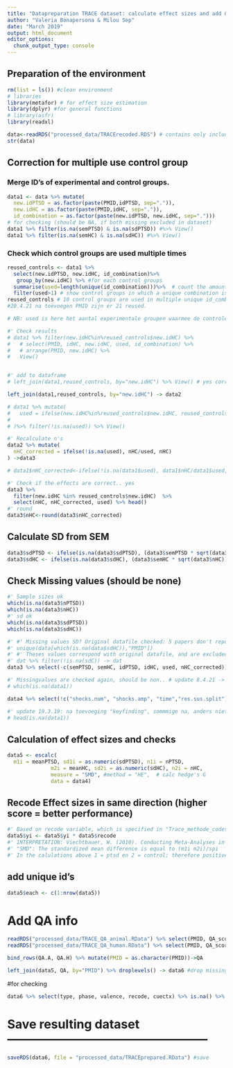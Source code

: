 ```yaml
---
title: "Datapreparation TRACE dataset: calculate effect sizes and add QA scores"
author: "Valeria Bonapersona & Milou Sep"
date: "March 2019"
output: html_document
editor_options: 
  chunk_output_type: console
---
```



## Preparation of the environment
```r
rm(list = ls()) #clean environment
# libraries
library(metafor) # for effect size estimation
library(dplyr) #for general functions
# library(osfr)
library(readxl)
```

```r
data<-readRDS("processed_data/TRACErecoded.RDS") # contains only included, recoded, data 
str(data)
```

## Correction for multiple use control group

### Merge ID's of experimental and control groups.
```r
data1 <- data %>% mutate(
  new.idPTSD = as.factor(paste(PMID,idPTSD, sep=".")),
  new.idHC = as.factor(paste(PMID,idHC, sep=".")),
  id_combination = as.factor(paste(new.idPTSD, new.idHC, sep=".")))
# for checking (should be NA, if both missing excluded in dataset)
data1 %>% filter(is.na(semPTSD) & is.na(sdPTSD)) #%>% View()
data1 %>% filter(is.na(semHC) & is.na(sdHC)) #%>% View()
```

### Check which control groups are used multiple times
```r
reused_controls <- data1 %>%
  select(new.idPTSD, new.idHC, id_combination)%>%
   group_by(new.idHC) %>% #for each control groups
  summarise(used=length(unique(id_combination)))%>%  # count the amount of unique id combinations
  filter(used>1) # show control groups in which a unique combination is precent more than once
reused_controls # 10 control groups are used in multiple unique id_combinations # 18.3.19 11 control grousp used multiple times # 8.4.21 66 are reused
#20.4.21 na toevoegen PMID zijn er 21 reused.

# NB: used is here het aantal experimentale groupen waarmee de controle group vergeleken is.. (niet het aantal measures oid, dus vergeleken met 1 exp group, op 10 maten, used =1)

#' Check results
# data1 %>% filter(new.idHC%in%reused_controls$new.idHC) %>% 
#   # select(PMID, idHC, new.idHC, used, id_combination) %>% 
#   # arrange(PMID, new.idHC) %>% 
#   View()


#' add to dataframe
# left_join(data1,reused_controls, by="new.idHC") %>% View() # yes correct (old code was not)

left_join(data1,reused_controls, by="new.idHC") -> data2

# data1 %>% mutate(
#   used = ifelse(new.idHC%in%reused_controls$new.idHC, reused_controls$used, NA )
#   
# )%>% filter(!is.na(used)) %>% View()

#' Recalculate n's
data2 %>% mutate(
  nHC_corrected = ifelse(!is.na(used), nHC/used, nHC)
) ->data3

# data1$nHC_corrected<-ifelse(!is.na(data1$used), data1$nHC/data1$used, data1$nHC)

#' Check if the effects are correct.. yes
data3 %>% 
  filter(new.idHC %in% reused_controls$new.idHC)  %>% 
  select(nHC, nHC_corrected, used) %>% head()
#' round
data3$nHC<-round(data3$nHC_corrected)
```


## Calculate SD from SEM
```r
data3$sdPTSD <- ifelse(is.na(data3$sdPTSD), (data3$semPTSD * sqrt(data3$nPTSD)), data3$sdPTSD)
data3$sdHC <- ifelse(is.na(data3$sdHC), (data3$semHC * sqrt(data3$nHC)), data3$sdHC)
``` 

## Check Missing values (should be none)
```r
#' Sample sizes ok
which(is.na(data3$nPTSD))
which(is.na(data3$nHC))
#' sd ok
which(is.na(data3$sdPTSD))
which(is.na(data3$sdHC))

#' #' Missing values SD? Original datafile checked: 5 papers don't report sem or sd: PMID: 7654154, 8731522, 9821567, 17392739, 27297027
#' unique(data[which(is.na(data$sdHC)),"PMID"]) 
#' #' Theses values correspond with original datafile, and are excluded from further analysis
#' dat %>% filter(!is.na(sdC)) -> dat
data3 %>% select(-c(semPTSD, semHC, idPTSD, idHC, used, nHC_corrected)) -> data4 # Remove unnecessary columns

#' Missingvalues are checked again, should be non.. # update 8.4.21 -> there are missings.. as shock, time res.sus split are still in data
# which(is.na(data1)) 

data4 %>% select(!c("shocks.num", "shocks.amp", "time","res.sus.split")) %>% filter(!(is.na(.))) %>% nrow() # is idem als total  (=1643)

#' update 19.3.19: na toevoeging "keyfinding", sommmige na, anders niet.
# head(is.na(data1)) 
```

## Calculation of effect sizes and checks
```r
data5 <- escalc(
  m1i = meanPTSD, sd1i = as.numeric(sdPTSD), n1i = nPTSD, 
              m2i = meanHC, sd2i = as.numeric(sdHC), n2i = nHC, 
              measure = "SMD", #method = "HE",  # calc hedge's G
              data = data4)
```

## Recode Effect sizes in same direction (higher score = better performance)
```r
#' Based on recode variable, which is specified in "Trace_methode_codes.csv"
data5$yi <- data5$yi * data5$recode
#' INTERPRETATION: Viechtbauer, W. (2010). Conducting Meta-Analyses in R with the metafor Package. Journal of Statistical Software, 1–48. Page 7
#' "SMD": The standardized mean difference is equal to (m1i m2i)/spi
#' In the calulations above 1 = ptsd en 2 = control; therefore positive effect size = PTSD more, negative effectsize is HC more 

```

## add unique id's
```r
data5$each <- c(1:nrow(data5)) 
```

# Add QA info
```r
readRDS("processed_data/TRACE_QA_animal.RData") %>% select(PMID, QA_score)->QA.A
readRDS("processed_data/TRACE_QA_human.RData") %>% select(PMID, QA_score)->QA.H

bind_rows(QA.A, QA.H) %>% mutate(PMID = as.character(PMID))->QA

left_join(data5, QA, by="PMID") %>% droplevels() -> data6 #drop missing levels & Remove 'unique id combination' variable (not needed anymore)
```

#for checking
```r
data6 %>% select(type, phase, valence, recode, cuectx) %>% is.na() %>% any() # must be false (if method codes are added correctly)
```

# Save resulting dataset --------------------------------------------------
```r
saveRDS(data6, file = "processed_data/TRACEprepared.RData") #save
```
